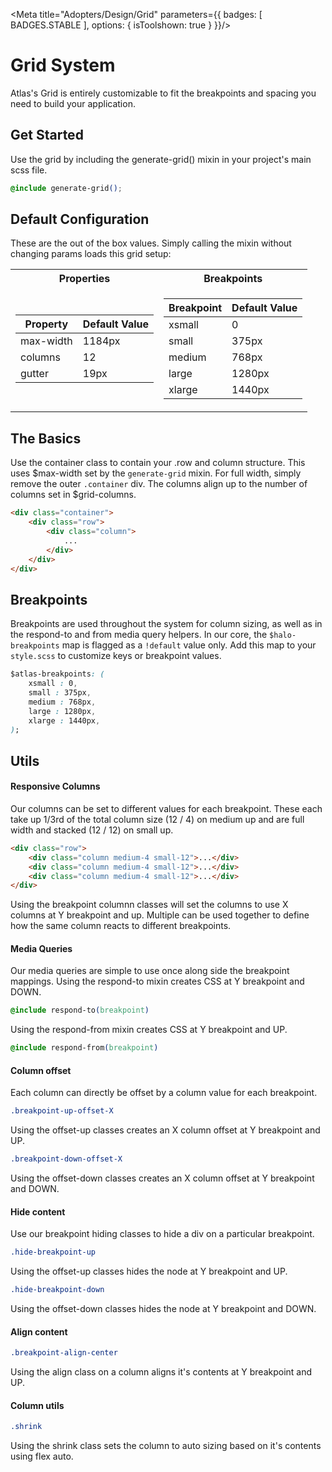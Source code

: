 
<Meta title="Adopters/Design/Grid" parameters={{ badges: [ BADGES.STABLE ], options: { isToolshown: true } }}/>

<style>
    {`
    .outer-table {
            width: 100%;
        }
    `}
</style>

# Grid System

Atlas's Grid is entirely customizable to fit the breakpoints and spacing you need to build your application.

## Get Started

Use the grid by including the generate-grid() mixin in your project's main scss file.

```css
@include generate-grid();
```


## Default Configuration

These are the out of the box values. Simply calling the mixin without changing params loads this grid setup:

<table class="outer-table">
<tbody>
<tr><th>Properties </th><th>Breakpoints</th></tr>
<tr><td>

| Property | Default Value |
|--|--|
| max-width | 1184px |
| columns | 12 |
| gutter | 19px |

</td><td>

| Breakpoint | Default Value |
|--|--|
| xsmall | 0 |
| small  |  375px |
| medium |  768px |
| large  | 1280px |
| xlarge | 1440px |

</td></tr> 
</tbody>
</table>


## The Basics


Use the container class to contain your .row and column structure. This uses $max-width set by the `generate-grid` mixin. For full width, simply remove the outer `.container` div. The columns align up to the number of columns set in $grid-columns.

```html
<div class="container">
    <div class="row">
        <div class="column">
            ...
        </div>
    </div>
</div>
```



## Breakpoints


Breakpoints are used throughout the system for column sizing, as well as in the respond-to and from media query helpers. In our core, the `$halo-breakpoints` map is flagged as a `!default` value only. Add this map to your `style.scss` to customize keys or breakpoint values.

```css
$atlas-breakpoints: (
    xsmall : 0,
    small : 375px,
    medium : 768px,
    large : 1280px,
    xlarge : 1440px,
);
```


## Utils


#### Responsive Columns

Our columns can be set to different values for each breakpoint. These each take up 1/3rd of the total column size (12 / 4) on medium up and are full width and stacked (12 / 12) on small up.

```html
<div class="row">
    <div class="column medium-4 small-12">...</div>
    <div class="column medium-4 small-12">...</div>
    <div class="column medium-4 small-12">...</div>
</div>
```

Using the breakpoint columnn classes will set the columns to use X columns at Y breakpoint and up. Multiple can be used together to define how the same column reacts to different breakpoints.

#### Media Queries

Our media queries are simple to use once along side the breakpoint mappings. Using the respond-to mixin creates CSS at Y breakpoint and DOWN.

```css
@include respond-to(breakpoint)
```

Using the respond-from mixin creates CSS at Y breakpoint and UP.

```css
@include respond-from(breakpoint)
```


#### Column offset

Each column can directly be offset by a column value for each breakpoint.

```css
.breakpoint-up-offset-X
```

Using the offset-up classes creates an X column offset at Y breakpoint and UP.

```css
.breakpoint-down-offset-X
```

Using the offset-down classes creates an X column offset at Y breakpoint and DOWN.

#### Hide content

Use our breakpoint hiding classes to hide a div on a particular breakpoint.

```css
.hide-breakpoint-up
```

Using the offset-up classes hides the node at Y breakpoint and UP.

```css
.hide-breakpoint-down
```

Using the offset-down classes hides the node at Y breakpoint and DOWN.

#### Align content

```css
.breakpoint-align-center
```

Using the align class on a column aligns it's contents at Y breakpoint and UP.

#### Column utils

```css
.shrink
```

Using the shrink class sets the column to auto sizing based on it's contents using flex auto.
